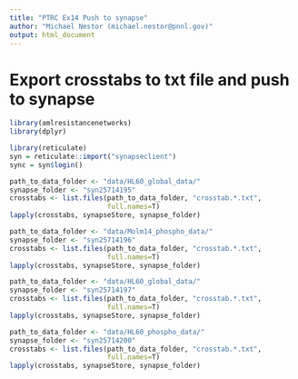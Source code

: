 ```yaml
---
title: "PTRC Ex14 Push to synapse"
author: "Michael Nestor (michael.nestor@pnnl.gov)"
output: html_document
---
```



# Export crosstabs to txt file and push to synapse

```r
library(amlresistancenetworks)
library(dplyr)

library(reticulate)
syn = reticulate::import("synapseclient")
sync = syn$login()
```

```r
path_to_data_folder <- "data/HL60_global_data/"
synapse_folder <- "syn25714195"
crosstabs <- list.files(path_to_data_folder, "crosstab.*.txt",
                        full.names=T)
lapply(crosstabs, synapseStore, synapse_folder)
```

```r
path_to_data_folder <- "data/Molm14_phospho_data/"
synapse_folder <- "syn25714196"
crosstabs <- list.files(path_to_data_folder, "crosstab.*.txt",
                        full.names=T)
lapply(crosstabs, synapseStore, synapse_folder)
```

```r
path_to_data_folder <- "data/HL60_global_data/"
synapse_folder <- "syn25714197"
crosstabs <- list.files(path_to_data_folder, "crosstab.*.txt",
                        full.names=T)
lapply(crosstabs, synapseStore, synapse_folder)
```

```r
path_to_data_folder <- "data/HL60_phospho_data/"
synapse_folder <- "syn25714200"
crosstabs <- list.files(path_to_data_folder, "crosstab.*.txt",
                        full.names=T)
lapply(crosstabs, synapseStore, synapse_folder)
```